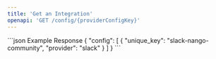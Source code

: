 ```yaml
---
title: 'Get an Integration'
openapi: 'GET /config/{providerConfigKey}'
---
```


<ResponseExample>
  ```json Example Response
{
  "config": [
    {
      "unique_key": "slack-nango-community",
      "provider": "slack"
    }
  ]
}
  ```
</ResponseExample>